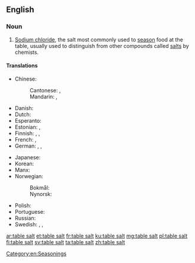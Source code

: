 ==English==

===Noun===
{{en-noun|-}}

# [[sodium chloride|Sodium chloride]], the salt most commonly used to [[season]] food at the table, usually used to distinguish from other compounds called [[salt]]s by chemists.

====Translations====
{{trans-top|salt to season food}}
* Chinese:
*: Cantonese: {{t|yue|餐桌鹽|sc=Hani}}, {{t|yue|餐桌盐|tr=caan1 zoek3 jim4|sc=Hani}}
*: Mandarin: {{t+|cmn|食鹽|sc=Hani}}, {{t+|cmn|食盐|tr=shíyán|sc=Hani}}
* Danish: {{t|da|bordsalt|n}}
* Dutch: {{t+|nl|tafelzout|n}}
* Esperanto: {{t|eo|tabla salo}}
* Estonian: {{t|et|keedusool}}, {{t|et|lauasool}}
* Finnish: {{t+|fi|ruokasuola}}, {{t+|fi|pöytäsuola}}, {{t+|fi|keittosuola}}
* French: {{t+|fr|sel de table|m}}, {{t+|fr|sel|m}}
* German: {{t+|de|Kochsalz|n}}, {{t|de|Tafelsalz|n}}, {{t+|de|Speisesalz|n}}
{{trans-mid}}
* Japanese: {{t+|ja|食塩|tr=しょくえん, shokuen|sc=Jpan}}
* Korean: {{t+|ko|소금|sc=Kore}}
* Manx: {{t|gv|sollan meen|m}}
* Norwegian:
*: Bokmål: {{t|nb|bordsalt|n}}
*: Nynorsk: {{t|nb|bordsalt|n}}
* Polish: {{t|pl|sól kuchenna|f}}
* Portuguese: {{t+|pt|sal de cozinha|m}}
* Russian: {{t|ru|столова́я соль|f}}
* Swedish: {{t+|sv|bordsalt|n}}, {{t+|sv|bordssalt|n}}, {{t+|sv|koksalt|n}}
{{trans-bottom}}

[[Category:en:Seasonings]]

[[ar:table salt]]
[[et:table salt]]
[[fr:table salt]]
[[ku:table salt]]
[[mg:table salt]]
[[pl:table salt]]
[[fi:table salt]]
[[sv:table salt]]
[[ta:table salt]]
[[zh:table salt]]